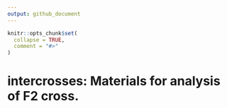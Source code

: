 ```yaml
---
output: github_document
---
```


<!-- README.md is generated from README.Rmd. Please edit that file -->




```r
knitr::opts_chunk$set(
  collapse = TRUE,
  comment = "#>"
)
```

# intercrosses: Materials for analysis of F2 cross.


<!-- badges: start -->
<!-- badges: end -->



